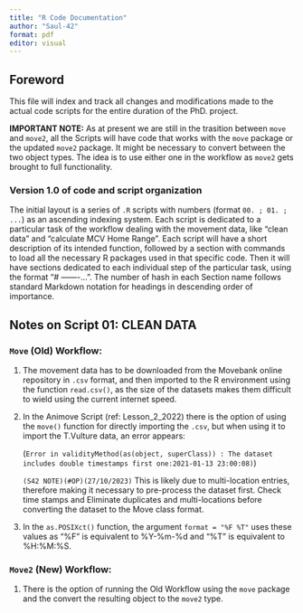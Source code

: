 ```yaml
---
title: "R Code Documentation"
author: "Saul-42"
format: pdf
editor: visual
---
```


## Foreword

This file will index and track all changes and modifications made to the actual code scripts for the entire duration of the PhD. project.

**IMPORTANT NOTE:** As at present we are still in the trasition between `move` and `move2`, all the Scripts will have code that works with the `move` package or the updated `move2` package. It might be necessary to convert between the two object types. The idea is to use either one in the workflow as `move2` gets brought to full functionality.

### Version 1.0 of code and script organization

The initial layout is a series of `.R` scripts with numbers (format `00. ; 01. ; ...`) as an ascending indexing system. Each script is dedicated to a particular task of the workflow dealing with the movement data, like "clean data" and "calculate MCV Home Range". Each script will have a short description of its intended function, followed by a section with commands to load all the necessary R packages used in that specific code. Then it will have sections dedicated to each individual step of the particular task, using the format "\# <Step Name> -------...". The number of hash in each Section name follows standard Markdown notation for headings in descending order of importance.

## Notes on Script 01: CLEAN DATA

### `Move` (Old) Workflow:

1.  The movement data has to be downloaded from the Movebank online repository in `.csv` format, and then imported to the R environment using the function `read.csv()`, as the size of the datasets makes them difficult to wield using the current internet speed.

2.  In the Animove Script (ref: Lesson_2_2022) there is the option of using the `move()` function for directly importing the `.csv`, but when using it to import the T.Vulture data, an error appears:

    (`Error in validityMethod(as(object, superClass)) : The dataset includes double timestamps first one:2021-01-13 23:00:08)`)

    `(S42 NOTE)(#OP)(27/10/2023)` This is likely due to multi-location entries, therefore making it necessary to pre-process the dataset first. Check time stamps and Eliminate duplicates and multi-locations before converting the dataset to the Move class format.

3.  In the `as.POSIXct()` function, the argument `format = "%F %T"` uses these values as "%F" is equivalent to %Y-%m-%d and "%T" is equivalent to %H:%M:%S.

### `Move2` (New) Workflow:

1.  There is the option of running the Old Workflow using the `move` package and the convert the resulting object to the `move2` type.
